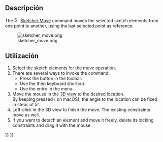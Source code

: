 <languages/>

{{Docnav
|
|
|[[Sketcher_Workbench|Sketcher]]
|
|
|IconC=Workbench_Sketcher.svg
}}

{{VeryImportantMessage|This tool is obsolete, it is not available in {{VersionPlus|1.0}}. Use [[Sketcher_Translate|Sketcher Translate]] instead.}}

<div class="mw-translate-fuzzy">
{{GuiCommand/es
|Name/es=Sketcher Move
|Icon=Sketcher_Move.svg
|Workbenches=[[Sketcher Workbench/es|Sketcher]]
|MenuLocation=Sketch → Herramientas de croquis → Move
|Shortcut=Ctrl + M
|Version=0.18
|SeeAlso=[[Sketcher Clone/es|Clonar]], [[Sketcher Copy/es|Copiar]]
}}
</div>

<span id="Description"></span>
==Descripción==

The [[File:Sketcher_Move.svg|16px]] [[Sketcher_Move|Sketcher Move]] command moves the selected sketch elements from one point to another, using the last selected point as reference.

[[Image:sketcher_move.png‎]]

{{Caption|The sequence of clicks is indicated by yellow arrows with numbers. Select element '''A'''; see a vector line indicated by two red lines from pivot point '''A''' pointing to mouse position number '''2'''. Move the mouse pointer to the target location '''3''' and see the element now as '''B''' autoconstrained on point '''3'''.}}

<span id="Usage"></span>
<div class="mw-translate-fuzzy">
==Utilización==
</div>

# Select the sketch elements for the move operation.
# There are several ways to invoke the command:
#* Press the {{Button|[[File:Sketcher_Move.svg|16px]] [[Sketcher_Move|Move]]}} button in the toolbar.
#* Use the {{KEY|Z}} then {{KEY|M}} keyboard shortcut.
#* Use the {{MenuCommand|Sketch → Sketcher tools → [[File:Sketcher_Move.svg|16px]] Move}} entry in the menu.
# Move the mouse in the [[3D_view|3D view]] to the desired location.</br>By keeping {{KEY|Ctrl}} pressed ({{KEY|Cmd}} on macOS), the angle to the location can be fixed in steps of 5°. {{Version|0.20}}
# Left-click in the 3D view to finish the move. The existing constraints move as well. 
# If you want to detach an element and move it freely, delete its locking constraints and drag it with the mouse.


{{Docnav
|
|
|[[Sketcher_Workbench|Sketcher]]
|
|
|IconC=Workbench_Sketcher.svg
}}

{{Sketcher_Tools_navi{{#translation:}}}}
{{Userdocnavi{{#translation:}}}}